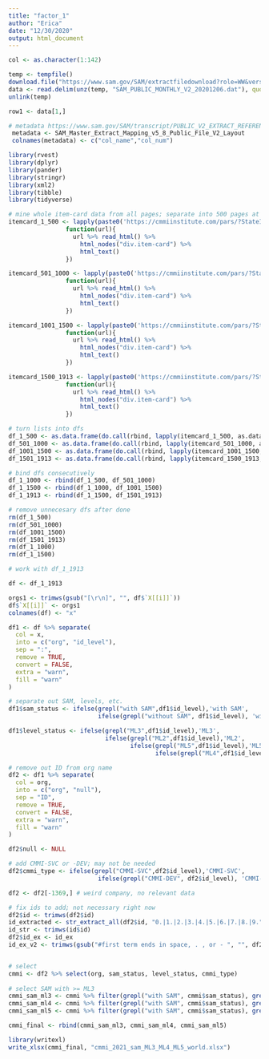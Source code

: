 ```yaml
---
title: "factor_1"
author: "Erica"
date: "12/30/2020"
output: html_document
---
```


```r

col <- as.character(1:142)

temp <- tempfile()
download.file("https://www.sam.gov/SAM/extractfiledownload?role=WW&version=SAMV2&filename=SAM_PUBLIC_MONTHLY_V2_20201206.ZIP",temp)
data <- read.delim(unz(temp, "SAM_PUBLIC_MONTHLY_V2_20201206.dat"), quote="")
unlink(temp)

row1 <- data[1,]

# metadata https://www.sam.gov/SAM/transcript/PUBLIC_V2_EXTRACT_REFERENCES.ZIP
 metadata <- SAM_Master_Extract_Mapping_v5_8_Public_File_V2_Layout
 colnames(metadata) <- c("col_name","col_num")

```

```r
library(rvest)
library(dplyr)
library(pander)
library(stringr)
library(xml2)
library(tibble)
library(tidyverse)

# mine whole item-card data from all pages; separate into 500 pages at the time so code runs faster
itemcard_1_500 <- lapply(paste0('https://cmmiinstitute.com/pars/?StateId=33296d0d-c5c5-4d47-b36b-c692d73a5ab7&PageNumber=', 1:500),
                function(url){
                  url %>% read_html() %>% 
                    html_nodes("div.item-card") %>% 
                    html_text()
                })

itemcard_501_1000 <- lapply(paste0('https://cmmiinstitute.com/pars/?StateId=33296d0d-c5c5-4d47-b36b-c692d73a5ab7&PageNumber=', 501:1000),
                function(url){
                  url %>% read_html() %>% 
                    html_nodes("div.item-card") %>% 
                    html_text()
                })

itemcard_1001_1500 <- lapply(paste0('https://cmmiinstitute.com/pars/?StateId=33296d0d-c5c5-4d47-b36b-c692d73a5ab7&PageNumber=', 1001:1500),
                function(url){
                  url %>% read_html() %>% 
                    html_nodes("div.item-card") %>% 
                    html_text()
                })

itemcard_1500_1913 <- lapply(paste0('https://cmmiinstitute.com/pars/?StateId=33296d0d-c5c5-4d47-b36b-c692d73a5ab7&PageNumber=', 1501:1913),
                function(url){
                  url %>% read_html() %>% 
                    html_nodes("div.item-card") %>% 
                    html_text()
                })

# turn lists into dfs
df_1_500 <- as.data.frame(do.call(rbind, lapply(itemcard_1_500, as.data.frame)))
df_501_1000 <- as.data.frame(do.call(rbind, lapply(itemcard_501_1000, as.data.frame)))
df_1001_1500 <- as.data.frame(do.call(rbind, lapply(itemcard_1001_1500, as.data.frame)))
df_1501_1913 <- as.data.frame(do.call(rbind, lapply(itemcard_1500_1913, as.data.frame)))

# bind dfs consecutively
df_1_1000 <- rbind(df_1_500, df_501_1000)
df_1_1500 <- rbind(df_1_1000, df_1001_1500)
df_1_1913 <- rbind(df_1_1500, df_1501_1913)

# remove unnecesary dfs after done
rm(df_1_500)
rm(df_501_1000)
rm(df_1001_1500)
rm(df_1501_1913)
rm(df_1_1000)
rm(df_1_1500)

# work with df_1_1913

df <- df_1_1913

orgs1 <- trimws(gsub("[\r\n]", "", df$`X[[i]]`))
df$`X[[i]]` <- orgs1
colnames(df) <- "x"

df1 <- df %>% separate(
  col = x,
  into = c("org", "id_level"),
  sep = ":",
  remove = TRUE,
  convert = FALSE,
  extra = "warn",
  fill = "warn"
)

# separate out SAM, levels, etc.
df1$sam_status <- ifelse(grepl("with SAM",df1$id_level),'with SAM',
                         ifelse(grepl("without SAM", df1$id_level), 'without SAM', 'something_else'))

df1$level_status <- ifelse(grepl("ML3",df1$id_level),'ML3',
                           ifelse(grepl("ML2",df1$id_level),'ML2',
                                  ifelse(grepl("ML5",df1$id_level),'ML5',
                                         ifelse(grepl("ML4",df1$id_level),'ML4', 'something_else'))))

# remove out ID from org name
df2 <- df1 %>% separate(
  col = org,
  into = c("org", "null"),
  sep = "ID",
  remove = TRUE,
  convert = FALSE,
  extra = "warn",
  fill = "warn"
)

df2$null <- NULL

# add CMMI-SVC or -DEV; may not be needed
df2$cmmi_type <- ifelse(grepl("CMMI-SVC",df2$id_level),'CMMI-SVC',
                         ifelse(grepl("CMMI-DEV", df2$id_level), 'CMMI-DEV', 'something_else'))

df2 <- df2[-1369,] # weird company, no relevant data

# fix ids to add; not necessary right now
df2$id <- trimws(df2$id)
id_extracted <- str_extract_all(df2$id, "0.|1.|2.|3.|4.|5.|6.|7.|8.|9.")
id_str <- trimws(id$id)
df2$id_ex <- id_ex
id_ex_v2 <- trimws(gsub("#first term ends in space, . , or - ", "", df2$id_ex))


# select
cmmi <- df2 %>% select(org, sam_status, level_status, cmmi_type)
                             
# select SAM with >= ML3
cmmi_sam_ml3 <- cmmi %>% filter(grepl("with SAM", cmmi$sam_status), grepl(c("ML3"), cmmi$level_status))
cmmi_sam_ml4 <- cmmi %>% filter(grepl("with SAM", cmmi$sam_status), grepl(c("ML4"), cmmi$level_status))
cmmi_sam_ml5 <- cmmi %>% filter(grepl("with SAM", cmmi$sam_status), grepl(c("ML5"), cmmi$level_status))

cmmi_final <- rbind(cmmi_sam_ml3, cmmi_sam_ml4, cmmi_sam_ml5)

library(writexl)
write_xlsx(cmmi_final, "cmmi_2021_sam_ML3_ML4_ML5_world.xlsx")
```

```r

```

